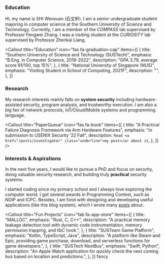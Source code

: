 ### Education

Hi, my name is SHI Wenxuan (石文轩). I am a senior undergraduate student majoring in computer science at the Southern University of Science and Technology. Currently, I am a member of the _COMPASS_ lab supervised by Professor Fengwei Zhang. I was a visiting student at the _CURIOSITY_ lab supervised by Professor Zhenkai Liang.

<Callout
  title="Education"
  icon="fas fa-graduation-cap"
  items={[
    {
      title: "Southern University of Science and Technology (SUSTech)",
      emphasis: "B.Eng. in Computer Science, 2018-2022",
      description: "GPA 3.79, average score 91/100, top 15%",
    },
    {
      title: "National University of Singapore (NUS)",
      emphasis: "Visiting Student in School of Computing, 2021F",
      description: "",
    },
  ]}
></Callout>

### Research

My research interests mainly falls on **system security** including hardware-assisted security, program analysis, and trustworthy execution. I am also a big fan of network protocols, IoT/Cloud/Mobile systems and programming language.

<div className="pb-4">
  <Callout
    title="Research Projects"
    icon="fas fa-hammer"
    items={[
      {
        title: "Hardware-assisted Concurrent Bugs Detection",
        emphasis: "supervised by Zhenkai Liang, Fengwei Zhang",
        description: "",
      },
      {
        title: "Using Hardware Features to Diagnosis Concurrency Bugs on Arm",
        emphasis: "supervised by Fengwei Zhang, Zhenyu Ning",
        description:
          "An analysis system that can be used for long-term operation, utilizing hardware features to track concurrency program execution online and analyze data flow in an offline phase.",
      },
      {
        title: "Transparent Tracing and Debugging on Arm",
        emphasis: "supervised by Fengwei Zhang, Zhenyu Ning",
        description:
          "Combining Arm TrustZone and some hardware components to provide a transparent tracing and debugging environment for security analysers.",
      },
    ]}
  />
</div>

<Callout
  title="PaperQueue"
  icon="fas fa-book"
  items={[
    {
      title:
        "A Practical Failure Diagnosis Framework via Arm Hardware Features",
      emphasis: "in submission to USENIX Security ’22 Fall",
      description: `Read <a href="/posts/investigator" class="underline">my post</a> about it`,
    },
  ]}
/>

### Interests & Aspirations

In the next five years, I would like to pursue a PhD and focus on security, doing valuable security research, and building truly **practical** security systems.

I started coding since my primary school and I always love exploring the computer world. I got several awards in Programming Contest, such as NOIP and ICPC. Besides, I am fond with designing and developing useful applications (like this blog system), which I wrote many [posts](/) about.

<Callout
  title="Fun Projects"
  icon="fab fa-app-store"
  items={[
    {
      title: "MALLOC",
      emphasis: "Rust, C, C++",
      description: "A practical memory leakage detection tool with dynamic code instrumentation, memory permission trapping, and libC hook.",
    },
    {
      title: "SUSTeam Game Platform",
      emphasis: "Kotlin, TypeScript, Java",
      description: "A platform like Steam and Epic, providing game purchase, download, and serverless functions for game developers.",
    },
    {
      title: "SUSTech NextBus",
      emphasis: "Swift, Python",
      description: "An Apple Watch application for quickly check the next coming bus based on location and predictions.",
    },
  ]}
  fancy
></Callout>
